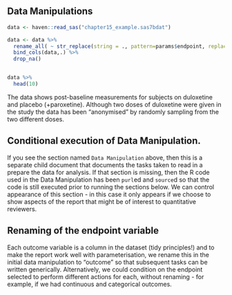 ## Data Manipulations

```r
data <- haven::read_sas("chapter15_example.sas7bdat")

data <- data %>%
  rename_all( ~ str_replace(string = ., pattern=params$endpoint, replacement="outcome")) %>%
  bind_cols(data,.) %>%
  drop_na()


data %>%
  head(10)
```

The data shows post-baseline measurements for subjects on duloxetine and placebo 
(+paroxetine). Although two doses of duloxetine were given in the study
the data has been "anonymised" by randomly sampling from the two different doses.

## Conditional execution of Data Manipulation.
If you see the section named `Data Manipulation` above, then 
this is a separate child document that documents the tasks taken to read in a 
prepare the data for analysis. If that section is missing, then the R code used 
in the Data Manipulation has been `purl`ed and `source`d so that the code is 
still executed prior to running the sections below. We can control appearance
of this section - in this case it only appears if we choose to show aspects of
the report that might be of interest to quantitative reviewers.

## Renaming of the endpoint variable
Each outcome variable is a column in the dataset (tidy principles!) and to make
the report work well with parameterisation, we rename this in the initial
data manipulation to "outcome" so that subsequent tasks can be written 
generically. Alternatively, we could condition on the endpoint selected to 
perform different actions for each, without renaming - for example, if we had
continuous and categorical outcomes.